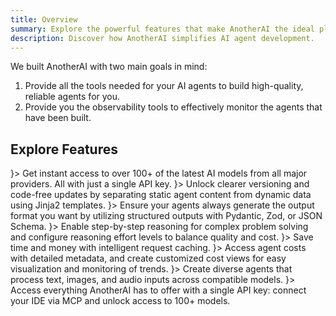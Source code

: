 ```yaml
---
title: Overview
summary: Explore the powerful features that make AnotherAI the ideal platform for building and deploying AI agents.
description: Discover how AnotherAI simplifies AI agent development.
---
```



We built AnotherAI with two main goals in mind:

1. Provide all the tools needed for your AI agents to build high-quality, reliable agents for you.
2. Provide you the observability tools to effectively monitor the agents that have been built.

## Explore Features

<Cards>
  <Card title="Models" href="/features/models" icon={<Cpu />}>
    Get instant access to over 100+ of the latest AI models from all major providers. All with just a single API key.
  </Card>
  <Card title="Input Variables" href="/features/input-variables" icon={<Variable />}>
    Unlock clearer versioning and code-free updates by separating static agent content from dynamic data using Jinja2
    templates.
  </Card>
  <Card title="Structured Outputs" href="/features/structured-outputs" icon={<FileJson />}>
    Ensure your agents always generate the output format you want by utilizing structured outputs with Pydantic, Zod, or
    JSON Schema.
  </Card>
  <Card title="Reasoning Models" href="/features/reasoning" icon={<BrainCircuit />}>
    Enable step-by-step reasoning for complex problem solving and configure reasoning effort levels to balance quality
    and cost.
  </Card>
  <Card title="Caching" href="/features/caching" icon={<HardDrive />}>
    Save time and money with intelligent request caching.
  </Card>
  <Card title="Cost Tracking" href="/features/cost" icon={<DollarSign />}>
    Access agent costs with detailed metadata, and create customized cost views for easy visualization and monitoring of
    trends.
  </Card>
  <Card title="Modalities" href="/features/modalities" icon={<Image />}>
    Create diverse agents that process text, images, and audio inputs across compatible models.
  </Card>
  <Card title="API Keys" href="/features/api-keys" icon={<Key />}>
    Access everything AnotherAI has to offer with a single API key: connect your IDE via MCP and unlock access to 100+
    models.
  </Card>
</Cards>
